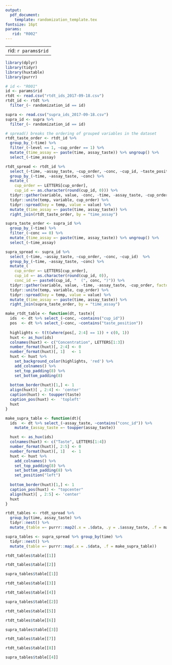 ```yaml
---
output: 
  pdf_document:
    template: randomization_template.tex
fontsize: 16pt
params:
   rid: "R002"
---
```


---
rid: `r params$rid`
---

```r
library(dplyr)
library(tidyr)
library(huxtable)
library(purrr)
```
```r
# id <- "R001"
id <- params$rid
rtdt <- read.csv("rtdt_ids_2017-09-18.csv")
rtdt_id <- rtdt %>%
  filter_(~ randomization_id == id)

supra <- read.csv("supra_ids_2017-09-18.csv")
supra_id <- supra %>%
  filter_(~ randomization_id == id)
```

```r
# spread() breaks the ordering of grouped variables in the dataset
rtdt_taste_order <- rtdt_id %>%
  group_by_(~time) %>%
  filter_(~level == 1, ~cup_order == 1) %>%
  mutate_(time_assay =~ paste(time, assay_taste)) %>% ungroup() %>%
  select_(~time_assay) 

rtdt_spread <- rtdt_id %>% 
  select_(~time, ~assay_taste, ~cup_order, ~conc, ~cup_id, ~taste_position) %>%
  group_by_(~time, ~assay_taste, ~conc) %>%
  mutate_(
    cup_order =~ LETTERS[cup_order],
    cup_id =~ as.character(round(cup_id, 0))) %>% 
  tidyr::gather(variable, value, -conc, -time, -assay_taste, -cup_order) %>%
  tidyr::unite(temp, variable, cup_order) %>%
  tidyr::spread(key = temp, value = value) %>%
  mutate_(time_assay =~ paste(time, assay_taste)) %>%
  right_join(rtdt_taste_order, by = "time_assay")

supra_taste_order <- supra_id %>%
  group_by_(~time) %>%
  filter_(~conc == 0) %>%
  mutate_(time_assay =~ paste(time, assay_taste)) %>% ungroup() %>%
  select_(~time_assay) 

supra_spread <- supra_id %>%
  select_(~time, ~assay_taste, ~cup_order, ~conc, ~cup_id)  %>%
  group_by_(~time, ~assay_taste, ~conc) %>%
  mutate_(
    cup_order =~ LETTERS[cup_order],
    cup_id =~ as.character(round(cup_id, 0)),
    conc_id =~ paste0(cup_id, "  (", conc, ")")) %>% 
  tidyr::gather(variable, value, -time, -assay_taste, -cup_order, factor_key = TRUE) %>%
  tidyr::unite(temp, variable, cup_order) %>%
  tidyr::spread(key = temp, value = value) %>%
  mutate_(time_assay =~ paste(time, assay_taste)) %>%
  right_join(supra_taste_order, by = "time_assay")
```

```r
make_rtdt_table <- function(dt, taste){
  ids  <- dt %>% select_(~conc, ~contains("cup_id"))
  pos  <- dt %>% select_(~conc, ~contains("taste_position"))
  
  highlights <- t(t(where(pos[, 2:4] == 1)) + c(0, 1))
  huxt <- as_hux(ids) 
  colnames(huxt) <- c("Concentration", LETTERS[1:3])
  number_format(huxt)[, 2:4] <- 0
  number_format(huxt)[, 1]   <- 1  
  huxt <- huxt %>% 
    set_background_color(highlights, 'red') %>%
    add_colnames() %>%
    set_top_padding(8) %>%
    set_bottom_padding(8) 
  
  bottom_border(huxt)[1,] <- 1
  align(huxt)[ , 2:4] <- 'center'
  caption(huxt) <- toupper(taste)
  caption_pos(huxt) <-  'topleft'
  huxt
}

make_supra_table <- function(dt){
  ids  <- dt %>% select_(~assay_taste, ~contains("conc_id")) %>%
    mutate_(assay_taste =~ toupper(assay_taste))

  huxt <- as_hux(ids) 
  colnames(huxt) <- c("Taste", LETTERS[1:4])
  number_format(huxt)[, 2:5] <- 0
  number_format(huxt)[, 1]   <- 1  
  huxt <- huxt %>% 
    add_colnames() %>%
    set_top_padding(8) %>%
    set_bottom_padding(8) %>%
    set_position("left")
  
  bottom_border(huxt)[1,] <- 1
  caption_pos(huxt) <- "topcenter"
  align(huxt)[ , 2:5] <- 'center'
  huxt
}
```

```r
rtdt_tables <- rtdt_spread %>%
  group_by(time, assay_taste) %>%
  tidyr::nest() %>%
  mutate_(table =~ purrr::map2(.x = .$data, .y = .$assay_taste, .f = make_rtdt_table))

supra_tables <- supra_spread %>% group_by(time) %>%
  tidyr::nest() %>%
  mutate_(table =~ purrr::map(.x = .$data, .f = make_supra_table))
```


\chead{Time 1: Baseline}
\rhead{RT/DT}
```r
rtdt_tables$table[[1]]
```

```r
rtdt_tables$table[[2]]
```

\newpage

\rhead{Supra-Threshold}

```r
supra_tables$table[[1]]
```

\newpage


\chead{Time 2: Day 5}
\rhead{RT/DT}
```r
rtdt_tables$table[[3]]
```

```r
rtdt_tables$table[[4]]
```

\newpage

\rhead{Supra-Threshold}

```r
supra_tables$table[[2]]
```

\newpage

\chead{Time 3: Final Fast}
\rhead{RT/DT}
```r
rtdt_tables$table[[5]]
```

```r
rtdt_tables$table[[6]]
```

\newpage

\rhead{Supra-Threshold}

```r
supra_tables$table[[3]]
```

\newpage

\chead{Time 4: Refeed}
\rhead{RT/DT}
```r
rtdt_tables$table[[7]]
```

```r
rtdt_tables$table[[8]]
```

\newpage

\rhead{Supra-Threshold}

```r
supra_tables$table[[4]]
```

\newpage